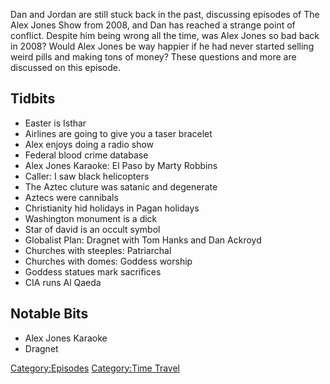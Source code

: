 {{DEFAULTSORT:
    #_EPISODE_0124:March 23, 2008
}}{{Episode
    | title             = March 23, 2008
    | caption           = [https://knowledgefight.libsyn.com/knowledge-fight-march-23-2008 Listen to this episode on Libsyn]
    | episodeNumber     = 124
    | length            = 01:35:56
    | airDate           = January 29, 2018
    | coverageStartDate = March 23, 2009
    | coverageEndDate   = March 23, 2008
    | episodeType       = [[:Category:Time Travel|Time Travel]]
    | oocDrop           = This is gonna be a weird radio show
    | previousEpisode   = [[123: March 18, 2008]]
    | nextEpisode       = [[125: Project Camelot's War In Heaven]]
}}

{{Stub}}

Dan and Jordan are still stuck back in the past, discussing episodes of The Alex Jones Show from 2008, and Dan has reached a strange point of conflict. Despite him being wrong all the time, was Alex Jones so bad back in 2008? Would Alex Jones be way happier if he had never started selling weird pills and making tons of money?  These questions and more are discussed on this episode.

==Tidbits==

*Easter is Isthar
*Airlines are going to give you a taser bracelet
*Alex enjoys doing a radio show
*Federal blood crime database
*Alex Jones Karaoke: El Paso by Marty Robbins
*Caller: I saw black helicopters
*The Aztec cluture was satanic and degenerate
*Aztecs were cannibals
*Christianity hid holidays in Pagan holidays
*Washington monument is a dick
*Star of david is an occult symbol
*Globalist Plan: Dragnet with Tom Hanks and Dan Ackroyd
*Churches with steeples: Patriarchal
*Churches with domes: Goddess worship
*Goddess statues mark sacrifices
*CIA runs Al Qaeda

==Notable Bits==

*Alex Jones Karaoke
*Dragnet

[[Category:Episodes]]
[[Category:Time Travel]]
